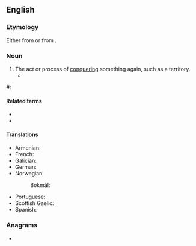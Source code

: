==English==

===Etymology===
Either from {{uder|en|frm|reconqueste}} or from {{prefix|en|re|conquest}}.

===Noun===
{{en-noun|~}}

# The act or process of [[conquering]] something again, such as a territory.
#* {{quote-book|en|year=1981| title=Social Dialectics: Nation and Revolution |author=Anouar Abdel-Malek | page=13| passage=On the other hand, the nationalitarian phenomenon is one in which the struggle against the imperialist powers of occupation has as its object, beyond the clearing of the national territory, the independence and sovereignty of the national State, uprooting in depth the positions of the ex-colonial power— the '''reconquest''' of the power of decision in all domains of national life, the prelude to that '''reconquest''' of identity  which is at the heart of the renaissance undertaken on the basis of fundamental national demands, and ceaselessly contested, by every means available, on every level, and notably on the internal level'.}}

#: {{ux|en|the '''reconquest''' of Spain}}

====Related terms====
* {{l|en|conquest}}
* {{l|en|reconquer}}

====Translations====
{{trans-top|act or process of conquering again}}
* Armenian: {{t|hy|վերանվաճում}}
* French: {{t+|fr|reconquête|f}}
* Galician: {{t|gl|reconquista|f}}
* German: {{t+|de|Rückeroberung|f}}
* Norwegian:
*: Bokmål: {{t|nb|gjenerobring|m|f}}
{{trans-mid}}
* Portuguese: {{t+|pt|reconquista|f}}
* Scottish Gaelic: {{t|gd|ath-cheannsachadh|m}}
* Spanish: {{t+|es|reconquista|f}}
{{trans-bottom}}

===Anagrams===
* {{anagrams|en|a=ceenoqrstu|conquerest}}